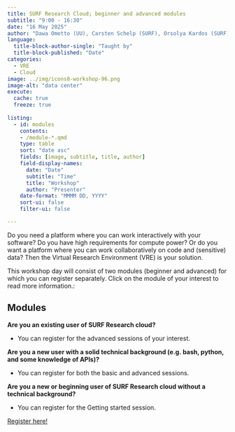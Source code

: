 ```yaml
---
title: SURF Research Cloud; beginner and advanced modules
subtitle: "9:00 - 16:30"
date: "16 May 2025"
author: "Dawa Ometto (UU), Carsten Schelp (SURF), Orsolya Kardos (SURF)"
language: 
  title-block-author-single: "Taught by"
  title-block-published: "Date"
categories:
  - VRE
  - Cloud
image: ../img/icons8-workshop-96.png
image-alt: "data center"
execute: 
  cache: true
  freeze: true
  
listing:
  - id: modules
    contents: 
    - /module-*.qmd
    type: table
    sort: "date asc"
    fields: [image, subtitle, title, author]
    field-display-names:
      date: "Date"
      subtitle: "Time"
      title: "Workshop"
      author: "Presenter"
    date-format: "MMMM DD, YYYY"
    sort-ui: false
    filter-ui: false

---
```


Do you need a platform where you can work interactively with your software? Do you have high requirements for compute power? Or do you want a platform where you can work collaboratively on code and (sensitive) data? Then the Virtual Research Environment (VRE) is your solution.

This workshop day will consist of two modules (beginner and advanced) for which you can register separately. Click on the module of your interest to read more information.: 

## Modules

::: {#modules}
:::


**Are you an existing user of SURF Research cloud?**

- You can register for the advanced sessions of your interest.

**Are you a new user with a solid technical background (e.g. bash, python, and some knowledge of APIs)?**

- You can register for both the basic and advanced sessions.

**Are you a new or beginning user of SURF Research cloud without a technical background?**

- You can register for the Getting started session.

<a href="https://bookings.uu.nl/event/4346943" class="button">Register here!</a>